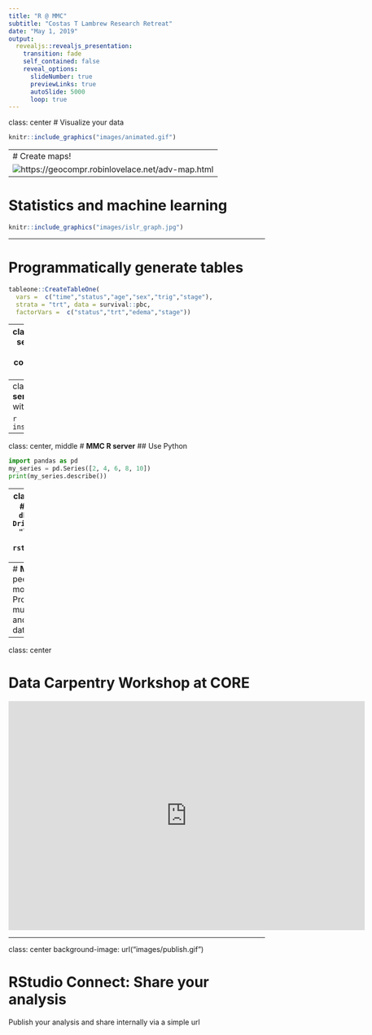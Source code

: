 ```yaml
---
title: "R @ MMC"
subtitle: "Costas T Lambrew Research Retreat"
date: "May 1, 2019"
output:
  revealjs::revealjs_presentation:
    transition: fade
    self_contained: false
    reveal_options:
      slideNumber: true
      previewLinks: true
      autoSlide: 5000
      loop: true
---
```

class: center
#  Visualize your data
```r
knitr::include_graphics("images/animated.gif")
```

---
# Create maps!
![https://geocompr.robinlovelace.net/adv-map.html](images/animated_map.gif)
---


# Statistics and machine learning
```r
knitr::include_graphics("images/islr_graph.jpg")

```
---

# Programmatically generate tables


```r
tableone::CreateTableOne(
  vars =  c("time","status","age","sex","trig","stage"), 
  strata = "trt", data = survival::pbc, 
  factorVars =  c("status","trt","edema","stage"))
```


---
class: center, middle
# **MMC R server** 
## Access your work from any MaineHealth computer with a web browser
**[https://vmrstudiowebap](https://vmrstudiowebap)**

---
class: center, middle
# **MMC R server** 
## Install packages with ease


```r
install.packages("tidyverse")
```


---
class: center, middle
# **MMC R server** 
## Use Python
```python
import pandas as pd
my_series = pd.Series([2, 4, 6, 8, 10])
print(my_series.describe())
```
---
class: center, middle
# **MMC R server** 
## Connect to databases
```r
con <- dbConnect(odbc(), Driver = "{ODBC Driver 17 for SQL Server}", 
    Server = "localhost", Database = "testdb", UID = "SA", PWD = rstudioapi::askForPassword("Database password"), 
    Port = 1433)
```



---
# **MMC R user group**
- Get help from peers
- Meets first Tuesday of every month at CORE
- Upcoming topics
  * Programmatic tables
  * Baysian multilevel modeling
  * Causal inference and Structural Equation Modeling
  * Big data
---
class: center

# Data Carpentry Workshop at CORE

<iframe width="700" height="450" src="https://www.youtube.com/embed/yK2vexb2QEI" frameborder="0" allow="accelerometer; autoplay; encrypted-media; gyroscope; picture-in-picture" allowfullscreen></iframe>

---
class: center
background-image: url("images/publish.gif")

# **RStudio Connect:** Share your analysis
Publish your analysis and share internally via a simple url











